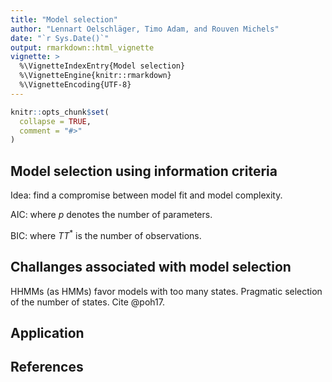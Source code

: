 ```yaml
---
title: "Model selection"
author: "Lennart Oelschläger, Timo Adam, and Rouven Michels"
date: "`r Sys.Date()`"
output: rmarkdown::html_vignette
vignette: >
  %\VignetteIndexEntry{Model selection}
  %\VignetteEngine{knitr::rmarkdown}
  %\VignetteEncoding{UTF-8}
---
```


<!-- 
Assignee: Timo (theory part), Lennart (application part)
Purpose: definition of model selection criteria, problems in using them, using them in fHMM
--> 

```r
knitr::opts_chunk$set(
  collapse = TRUE,
  comment = "#>"
)
```

## Model selection using information criteria

Idea: find a compromise between model fit and model complexity.

AIC:
\begin{align*}
\text{AIC} = - 2 \log (\mathcal{L}^\text{HHMM}(\theta,(\theta^{*(i)})_i\mid (X_t)_t,((X^*_{t,t^*})_{t^*})_t)) + 2 p,
\end{align*}
where $p$ denotes the number of parameters.

BIC:
\begin{align*}
\text{BIC} = - 2 \log (\mathcal{L}^\text{HHMM}(\theta,(\theta^{*(i)})_i\mid (X_t)_t,((X^*_{t,t^*})_{t^*})_t)) + \log(T T^*) p,
\end{align*}
where $T T^*$ is the number of observations.

## Challanges associated with model selection

HHMMs (as HMMs) favor models with too many states. Pragmatic selection of the number of states. Cite @poh17.

## Application

## References
